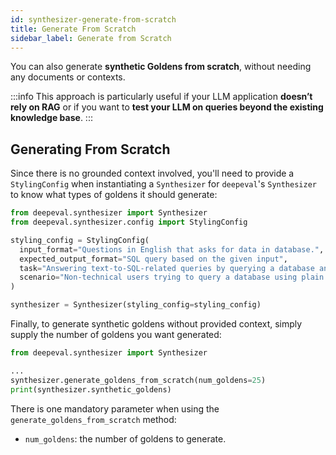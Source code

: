 ```yaml
---
id: synthesizer-generate-from-scratch
title: Generate From Scratch
sidebar_label: Generate from Scratch
---
```


You can also generate **synthetic Goldens from scratch**, without needing any documents or contexts.

:::info
This approach is particularly useful if your LLM application **doesn’t rely on RAG** or if you want to **test your LLM on queries beyond the existing knowledge base**.
:::

## Generating From Scratch

Since there is no grounded context involved, you'll need to provide a `StylingConfig` when instantiating a `Synthesizer` for `deepeval`'s `Synthesizer` to know what types of goldens it should generate:

```python
from deepeval.synthesizer import Synthesizer
from deepeval.synthesizer.config import StylingConfig

styling_config = StylingConfig(
  input_format="Questions in English that asks for data in database.",
  expected_output_format="SQL query based on the given input",
  task="Answering text-to-SQL-related queries by querying a database and returning the results to users"
  scenario="Non-technical users trying to query a database using plain English.",
)

synthesizer = Synthesizer(styling_config=styling_config)
```

Finally, to generate synthetic goldens without provided context, simply supply the number of goldens you want generated:

```python
from deepeval.synthesizer import Synthesizer

...
synthesizer.generate_goldens_from_scratch(num_goldens=25)
print(synthesizer.synthetic_goldens)
```

There is one mandatory parameter when using the `generate_goldens_from_scratch` method:

- `num_goldens`: the number of goldens to generate.
